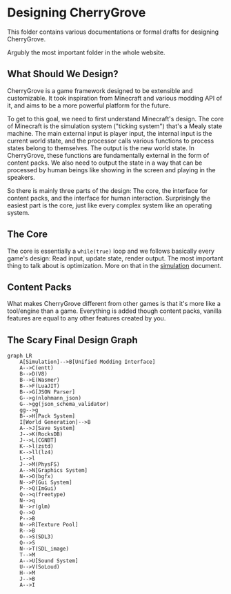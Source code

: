 ﻿# Designing CherryGrove

This folder contains various documentations or formal drafts for designing CherryGrove.

Argubly the most important folder in the whole website.

## What Should We Design?

CherryGrove is a game framework designed to be extensible and customizable. It took inspiration from Minecraft and various modding API of it, and aims to be a more powerful platform for the future.

To get to this goal, we need to first understand Minecraft's design. The core of Minecraft is the simulation system ("ticking system") that's a Mealy state machine. The main external input is player input, the internal input is the current world state, and the processor calls various functions to process states belong to themselves. The output is the new world state. In CherryGrove, these functions are fundamentally external in the form of content packs. We also need to output the state in a way that can be processed by human beings like showing in the screen and playing in the speakers.

So there is mainly three parts of the design: The core, the interface for content packs, and the interface for human interaction. Surprisingly the easiest part is the core, just like every complex system like an operating system.

## The Core

The core is essentially a `while(true)` loop and we follows basically every game's design: Read input, update state, render output. The most important thing to talk about is optimization. More on that in the [simulation](design/simulation.mdx) document.

## Content Packs

What makes CherryGrove different from other games is that it's more like a tool/engine than a game. Everything is added though content packs, vanilla features are equal to any other features created by you.

## The Scary Final Design Graph

```mermaid
graph LR
    A[Simulation]-->B[Unified Modding Interface]
    A-->C(entt)
    B-->D(V8)
    B-->E(Wasmer)
    B-->F(LuaJIT)
    B-->G[JSON Parser]
    G-->g(nlohmann_json)
    G-->gg(json_schema_validator)
    gg-->g
    B-->H[Pack System]
    I[World Generation]-->B
    A-->J[Save System]
    J-->K(RocksDB)
    J-->L[CGNBT]
    K-->l(zstd)
    K-->ll(lz4)
    L-->l
    J-->M(PhysFS)
    A-->N[Graphics System]
    N-->O(bgfx)
    N-->P[Gui System]
    P-->Q(ImGui)
    Q-->q(freetype)
    N-->q
    N-->r(glm)
    Q-->O
    P-->B
    N-->R[Texture Pool]
    R-->B
    O-->S(SDL3)
    Q-->S
    N-->T(SDL_image)
    T-->M
    A-->U[Sound System]
    U-->V(SoLoud)
    H-->M
    J-->B
    A-->I
```